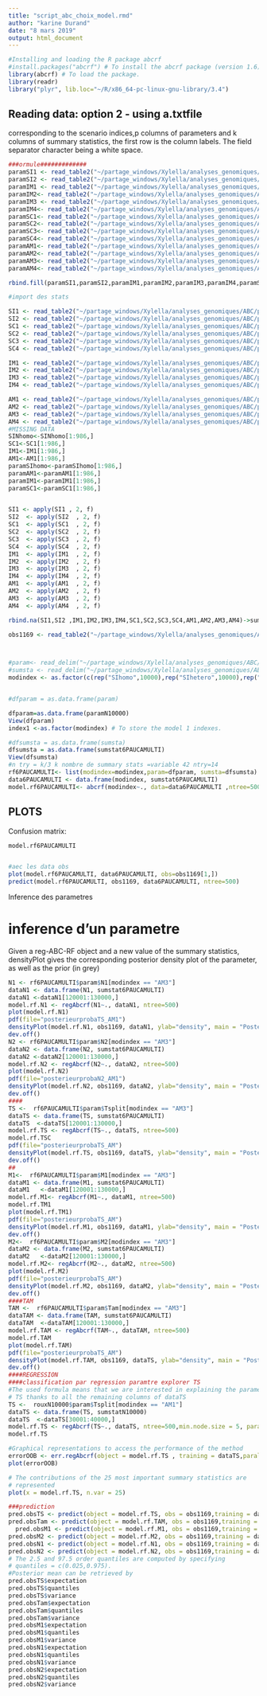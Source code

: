 ```yaml
---
title: "script_abc_choix_model.rmd"
author: "karine Durand"
date: "8 mars 2019"
output: html_document
---
```


```r
#Installing and loading the R package abcrf
#install.packages("abcrf") # To install the abcrf package (version 1.6)
library(abcrf) # To load the package.
library(readr)
library("plyr", lib.loc="~/R/x86_64-pc-linux-gnu-library/3.4")
```

## Reading data: option 2 - using a.txtfile

corresponding to the scenario indices,p columns of parameters and k columns of summary statistics, the
first row is the column labels. The field separator character being a white space.


```r
###ormule#############
paramSI1 <- read_table2("~/partage_windows/Xylella/analyses_genomiques/ABC/priorgen_multi_6paucast53/SI_Nhomo/priorfile", col_names = T)
paramSI2 <- read_table2("~/partage_windows/Xylella/analyses_genomiques/ABC/priorgen_multi_6paucast53/SI_Nhetero/priorfile", col_names = T)
paramIM1 <- read_table2("~/partage_windows/Xylella/analyses_genomiques/ABC/priorgen_multi_6paucast53/IM_Nhomo_Mhomo/priorfile", col_names = T)
paramIM2<- read_table2("~/partage_windows/Xylella/analyses_genomiques/ABC/priorgen_multi_6paucast53/IM_Nhomo_Mhetero/priorfile", col_names = T)
paramIM3 <- read_table2("~/partage_windows/Xylella/analyses_genomiques/ABC/priorgen_multi_6paucast53/IM_Nhetero_Mhomo/priorfile", col_names = T)
paramIM4<- read_table2("~/partage_windows/Xylella/analyses_genomiques/ABC/priorgen_multi_6paucast53/IM_Nhetero_Mhetero/priorfile", col_names = T)
paramSC1<- read_table2("~/partage_windows/Xylella/analyses_genomiques/ABC/priorgen_multi_6paucast53/SC_Nhomo_Mhomo/priorfile", col_names = T)
paramSC2<- read_table2("~/partage_windows/Xylella/analyses_genomiques/ABC/priorgen_multi_6paucast53/SC_Nhomo_Mhetero/priorfile", col_names = T)
paramSC3<- read_table2("~/partage_windows/Xylella/analyses_genomiques/ABC/priorgen_multi_6paucast53/SC_Nhetero_Mhomo/priorfile", col_names = T)
paramSC4<- read_table2("~/partage_windows/Xylella/analyses_genomiques/ABC/priorgen_multi_6paucast53/SC_Nhetero_Mhetero/priorfile", col_names = T)
paramAM1<- read_table2("~/partage_windows/Xylella/analyses_genomiques/ABC/priorgen_multi_6paucast53/AM_Nhomo_Mhomo/priorfile", col_names = T)
paramAM2<- read_table2("~/partage_windows/Xylella/analyses_genomiques/ABC/priorgen_multi_6paucast53/AM_Nhomo_Mhetero/priorfile", col_names = T)
paramAM3<- read_table2("~/partage_windows/Xylella/analyses_genomiques/ABC/priorgen_multi_6paucast53/AM_Nhetero_Mhomo/priorfile", col_names = T)
paramAM4<- read_table2("~/partage_windows/Xylella/analyses_genomiques/ABC/priorgen_multi_6paucast53/AM_Nhetero_Mhetero/priorfile", col_names = T)

rbind.fill(paramSI1,paramSI2,paramIM1,paramIM2,paramIM3,paramIM4,paramSC1,paramSC2,paramSC3,paramSC4,paramAM1,paramAM2,paramAM3,paramAM4)->paramN10000

#import des stats

SI1 <- read_table2("~/partage_windows/Xylella/analyses_genomiques/ABC/priorgen_multi_6paucast53/SI_Nhomo/ABCstat.txt", col_names = T)
SI2 <- read_table2("~/partage_windows/Xylella/analyses_genomiques/ABC/priorgen_multi_6paucast53/SI_Nhetero/ABCstat.txt", col_names = T)
SC1 <- read_table2("~/partage_windows/Xylella/analyses_genomiques/ABC/priorgen_multi_6paucast53/SC_Nhomo_Mhomo/ABCstat.txt",  col_names = T)
SC2 <- read_table2("~/partage_windows/Xylella/analyses_genomiques/ABC/priorgen_multi_6paucast53/SC_Nhomo_Mhetero/ABCstat.txt",  col_names = T)
SC3 <- read_table2("~/partage_windows/Xylella/analyses_genomiques/ABC/priorgen_multi_6paucast53/SC_Nhetero_Mhomo/ABCstat.txt",  col_names = T)
SC4 <- read_table2("~/partage_windows/Xylella/analyses_genomiques/ABC/priorgen_multi_6paucast53/SC_Nhetero_Mhetero/ABCstat.txt",  col_names = T)

IM1 <- read_table2("~/partage_windows/Xylella/analyses_genomiques/ABC/priorgen_multi_6paucast53/IM_Nhomo_Mhomo/ABCstat.txt",  col_names = T)
IM2 <- read_table2("~/partage_windows/Xylella/analyses_genomiques/ABC/priorgen_multi_6paucast53/IM_Nhomo_Mhetero/ABCstat.txt",  col_names = T)
IM3 <- read_table2("~/partage_windows/Xylella/analyses_genomiques/ABC/priorgen_multi_6paucast53/IM_Nhetero_Mhomo/ABCstat.txt",  col_names = T)
IM4 <- read_table2("~/partage_windows/Xylella/analyses_genomiques/ABC/priorgen_multi_6paucast53/IM_Nhetero_Mhetero/ABCstat.txt",  col_names = T)

AM1 <- read_table2("~/partage_windows/Xylella/analyses_genomiques/ABC/priorgen_multi_6paucast53/AM_Nhomo_Mhomo/ABCstat.txt",  col_names = T)
AM2 <- read_table2("~/partage_windows/Xylella/analyses_genomiques/ABC/priorgen_multi_6paucast53/AM_Nhomo_Mhetero/ABCstat.txt",  col_names = T)
AM3 <- read_table2("~/partage_windows/Xylella/analyses_genomiques/ABC/priorgen_multi_6paucast53/AM_Nhetero_Mhomo/ABCstat.txt",  col_names = T)
AM4 <- read_table2("~/partage_windows/Xylella/analyses_genomiques/ABC/priorgen_multi_6paucast53/AM_Nhetero_Mhetero/ABCstat.txt",  col_names = T)
#MISSING DATA
SINhomo<-SINhomo[1:986,]
SC1<-SC1[1:986,]
IM1<-IM1[1:986,]
AM1<-AM1[1:986,]
paramSIhomo<-paramSIhomo[1:986,]
paramAM1<-paramAM1[1:986,]
paramIM1<-paramIM1[1:986,]
paramSC1<-paramSC1[1:986,]


SI1 <- apply(SI1 , 2, f)
SI2  <- apply(SI2  , 2, f)
SC1  <- apply(SC1  , 2, f)
SC2  <- apply(SC2  , 2, f)
SC3  <- apply(SC3  , 2, f)
SC4  <- apply(SC4  , 2, f)
IM1  <- apply(IM1  , 2, f)
IM2  <- apply(IM2  , 2, f)
IM3  <- apply(IM3  , 2, f)
IM4  <- apply(IM4  , 2, f)
AM1  <- apply(AM1  , 2, f)
AM2  <- apply(AM2  , 2, f)
AM3  <- apply(AM3  , 2, f)
AM4  <- apply(AM4  , 2, f)

rbind.na(SI1,SI2 ,IM1,IM2,IM3,IM4,SC1,SC2,SC3,SC4,AM1,AM2,AM3,AM4)->sumstat6PAUCAMULTI

obs1169 <- read_table2("~/partage_windows/Xylella/analyses_genomiques/ABC/obs/1169Nrecomb_17multiplex6st53/obs1169.txt",  col_names = T)



#param<- read_delim("~/partage_windows/Xylella/analyses_genomiques/ABC/abcrf/paramtot",";", escape_double = FALSE,  trim_ws = #TRUE)
#sumsta <- read_delim("~/partage_windows/Xylella/analyses_genomiques/ABC/abcrf/sumsta",  ";", escape_double = FALSE, trim_ws = TRUE)
modindex <- as.factor(c(rep("SIhomo",10000),rep("SIhetero",10000),rep("IM1",10000),rep("IM2",10000),rep("IM3",10000),rep("IM4",10000)  , rep("SC1",10000), rep("SC2",10000), rep("SC3",10000), rep("SC4",10000),rep("AM1",10000),rep("AM2",10000),rep("AM3",10000),rep("AM4",10000)))


#dfparam = as.data.frame(param)

dfparam=as.data.frame(paramN10000)
View(dfparam)
index1 <-as.factor(modindex) # To store the model 1 indexes.

#dfsumsta = as.data.frame(sumsta)
dfsumsta = as.data.frame(sumstat6PAUCAMULTI)
View(dfsumsta)
#n try = k/3 k nombre de summary stats =variable 42 ntry=14
rf6PAUCAMULTI<- list(modindex=modindex,param=dfparam, sumsta=dfsumsta)
data6PAUCAMULTI <- data.frame(modindex, sumstat6PAUCAMULTI)
model.rf6PAUCAMULTI<- abcrf(modindex~., data=data6PAUCAMULTI ,ntree=500,paral = TRUE)


```

## PLOTS 

Confusion matrix:

```r
model.rf6PAUCAMULTI


#aec les data obs
plot(model.rf6PAUCAMULTI, data6PAUCAMULTI, obs=obs1169[1,])
predict(model.rf6PAUCAMULTI, obs1169, data6PAUCAMULTI, ntree=500)


```
#####################  Inference des parametres 
# inference d'un parametre
Given a reg-ABC-RF object and a new value of the summary statistics, densityPlot gives the
corresponding posterior density plot of the parameter, as well as the prior (in grey)

```r
N1 <- rf6PAUCAMULTI$param$N1[modindex == "AM3"]
dataN1 <- data.frame(N1, sumstat6PAUCAMULTI)
dataN1 <-dataN1[120001:130000,]
model.rf.N1 <- regAbcrf(N1~., dataN1, ntree=500)
plot(model.rf.N1)
pdf(file="posterieurprobaTS_AM1")
densityPlot(model.rf.N1, obs1169, dataN1, ylab="density", main = "Posterior density of N1")
dev.off()
N2 <- rf6PAUCAMULTI$param$N2[modindex == "AM3"]
dataN2 <- data.frame(N2, sumstat6PAUCAMULTI)
dataN2 <-dataN2[120001:130000,]
model.rf.N2 <- regAbcrf(N2~., dataN2, ntree=500)
plot(model.rf.N2)
pdf(file="posterieurprobaN2_AM1")
densityPlot(model.rf.N2, obs1169, dataN2, ylab="density", main = "Posterior density of N2")
dev.off()
####
TS <-  rf6PAUCAMULTI$param$Tsplit[modindex == "AM3"]
dataTS <- data.frame(TS, sumstat6PAUCAMULTI)
dataTS  <-dataTS[120001:130000,]
model.rf.TS <- regAbcrf(TS~., dataTS, ntree=500)
model.rf.TSC
pdf(file="posterieurprobaTS_AM")
densityPlot(model.rf.TS, obs1169, dataTS, ylab="density", main = "Posterior density of TS")
dev.off()
##
M1<-  rf6PAUCAMULTI$param$M1[modindex == "AM3"]
dataM1 <- data.frame(M1, sumstat6PAUCAMULTI)
dataM1   <-dataM1[120001:130000,]
model.rf.M1<- regAbcrf(M1~., dataM1, ntree=500)
model.rf.TM1
plot(model.rf.TM1)
pdf(file="posterieurprobaTS_AM")
densityPlot(model.rf.M1, obs1169, dataM1, ylab="density", main = "Posterior density of M1")
dev.off()
M2<-  rf6PAUCAMULTI$param$M2[modindex == "AM3"]
dataM2 <- data.frame(M2, sumstat6PAUCAMULTI)
dataM2   <-dataM2[120001:130000,]
model.rf.M2<- regAbcrf(M2~., dataM2, ntree=500)
plot(model.rf.M2)
pdf(file="posterieurprobaTS_AM")
densityPlot(model.rf.M2, obs1169, dataM2, ylab="density", main = "Posterior density of M2")
dev.off()
####TAM
TAM <-  rf6PAUCAMULTI$param$Tam[modindex == "AM3"]
dataTAM <- data.frame(TAM, sumstat6PAUCAMULTI)
dataTAM  <-dataTAM[120001:130000,]
model.rf.TAM <- regAbcrf(TAM~., dataTAM, ntree=500)
model.rf.TAM
plot(model.rf.TAM)
pdf(file="posterieurprobaTS_AM")
densityPlot(model.rf.TAM, obs1169, dataTS, ylab="density", main = "Posterior density of TAM")
dev.off()
####REGRESSION
####classification par regression paramtre explorer TS
#The used formula means that we are interested in explaining the parameter
# TS thanks to all the remaining columns of dataTS
TS <-  rouxN10000$param$Tsplit[modindex == "AM1"]
dataTS <- data.frame(TS, sumstatN10000)
dataTS  <-dataTS[30001:40000,]
model.rf.TS <- regAbcrf(TS~., dataTS, ntree=500,min.node.size = 5, paral = TRUE, mtry =14)
model.rf.TS

#Graphical representations to access the performance of the method
errorOOB <- err.regAbcrf(object = model.rf.TS , training = dataTS,paral = TRUE)
plot(errorOOB)

# The contributions of the 25 most important summary statistics are
# represented
plot(x = model.rf.TS, n.var = 25)

###prediction
pred.obsTS <- predict(object = model.rf.TS, obs = obs1169,training = dataTS, quantiles = c(0.025,0.975),paral = TRUE)
pred.obsTam <- predict(object = model.rf.TAM, obs = obs1169,training = dataTAM, quantiles = c(0.025,0.975),paral = TRUE)
  pred.obsM1 <- predict(object = model.rf.M1, obs = obs1169,training = dataM1, quantiles = c(0.025,0.975),paral = TRUE)
pred.obsM2 <- predict(object = model.rf.M2, obs = obs1169,training = dataM1, quantiles = c(0.025,0.975),paral = TRUE)
pred.obsN1 <- predict(object = model.rf.N1, obs = obs1169,training = dataN1, quantiles = c(0.025,0.975),paral = TRUE)
pred.obsN2 <- predict(object = model.rf.N2, obs = obs1169,training = dataN2, quantiles = c(0.025,0.975),paral = TRUE)
# The 2.5 and 97.5 order quantiles are computed by specifying
# quantiles = c(0.025,0.975).
#Posterior mean can be retrieved by
pred.obsTS$expectation
pred.obsTS$quantiles
pred.obsTS$variance
pred.obsTam$expectation
pred.obsTam$quantiles
pred.obsTam$variance
pred.obsM1$expectation
pred.obsM1$quantiles
pred.obsM1$variance
pred.obsN1$expectation
pred.obsN1$quantiles
pred.obsN1$variance
pred.obsN2$expectation
pred.obsN2$quantiles
pred.obsN2$variance
```